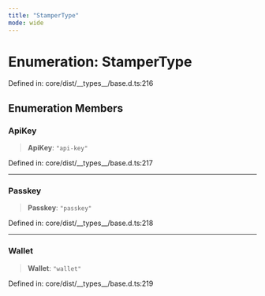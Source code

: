 ```yaml
---
title: "StamperType"
mode: wide
---
```

  
# Enumeration: StamperType

Defined in: core/dist/\_\_types\_\_/base.d.ts:216

## Enumeration Members

### ApiKey

> **ApiKey**: `"api-key"`

Defined in: core/dist/\_\_types\_\_/base.d.ts:217

***

### Passkey

> **Passkey**: `"passkey"`

Defined in: core/dist/\_\_types\_\_/base.d.ts:218

***

### Wallet

> **Wallet**: `"wallet"`

Defined in: core/dist/\_\_types\_\_/base.d.ts:219
